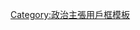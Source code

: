 {{top icon
|image=Red flag waving.svg|35px
|size=25px
|alt=信仰社會主義的維基人
|title=信仰社會主義的維基人
|link=Category:信仰社會主義的維基人
}}

{{Userbox
| id=[[File:Red flag waving.svg|40px]]
| id-c=#e7f2fd
| info=這個用户信仰'''[[社會主義]]'''。
| info-c=#f80000
| border-c=lightsteelblue
}}<includeonly>

</includeonly><noinclude>
[[Category:支持社會主義的維基人|{{PAGENAME}}]]
[[Category:信仰社會主義的維基人|{{PAGENAME}}]]
[[Category:政治主張用戶框模板]]
</noinclude>